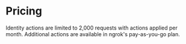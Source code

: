 # Pricing

Identity actions are limited to 2,000 requests with actions applied per month. Additional actions are available in ngrok's pay-as-you-go plan.
